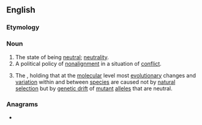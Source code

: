 ==English==

===Etymology===
{{suffix|neutral|ism|lang=en}}

===Noun===
{{en-noun|~}}

# The state of being [[neutral]]; [[neutrality]].
# A political policy of [[nonalignment]] in a situation of [[conflict]].
# {{lb|en|biology}} The {{w|neutral theory of molecular evolution}}, holding that at the [[molecular]] level most [[evolutionary]] changes and [[variation]] within and between [[species]] are caused not by [[natural selection]] but by [[genetic drift]] of [[mutant]] [[allele]]s that are neutral.

===Anagrams===
* {{anagrams|en|mule trains|trimensual|turmalines}}